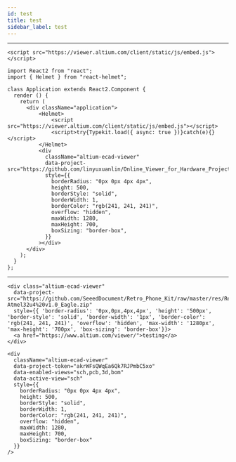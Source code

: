 ```yaml
---
id: test
title: test
sidebar_label: test
---
```


<script src="https://viewer.altium.com/client/static/js/embed.js"></script>

<div
  className="altium-ecad-viewer"
  data-project-src="https://github.com/linyuxuanlin/Online_Viewer_for_Hardware_Project/raw/main/Xadow_M0_Schematic.zip"
  style={{
    borderRadius: "0px 0px 4px 4px",
    height: 500,
    borderStyle: "solid",
    borderWidth: 1,
    overflow: "hidden",
    maxWidth: 1280,
    maxHeight: 700,
    boxSizing: "border-box",
  }}
></div>

---

<div
  className="altium-ecad-viewer"
  data-project-token="akrWFsQWqEa6Qk7RJPmbC7Ro"
  data-enabled-views="sch,pcb,3d,bom"
  data-active-view="sch"
  style={{
    borderRadius: "0px 0px 4px 4px",
    height: 500,
    borderStyle: "solid",
    borderWidth: 1,
    borderColor: "rgb(241, 241, 241)",
    overflow: "hidden",
    maxWidth: 1280,
    maxHeight: 700,
    boxSizing: "border-box"
  }}
/>


```
<script src="https://viewer.altium.com/client/static/js/embed.js"></script>
```



<div
  className="altium-ecad-viewer"
  data-project-src="https://github.com/linyuxuanlin/Online_Viewer_for_Hardware_Project/raw/main/Xadow_M0_Schematic.zip"
  style={{
    borderRadius: "0px 0px 4px 4px",
    height: 500,
    borderStyle: "solid",
    borderWidth: 1,
    borderColor: "rgb(241, 241, 241)",
    overflow: "hidden",
    maxWidth: 1280,
    maxHeight: 700,
    boxSizing: "border-box",
  }}
></div>

```
import React2 from "react";
import { Helmet } from "react-helmet";

class Application extends React2.Component {
  render () {
    return (
      <div className="application">
          <Helmet>
              <script src="https://viewer.altium.com/client/static/js/embed.js"></script>
              <script>try{Typekit.load({ async: true })}catch(e){}</script>
          </Helmet>
          <div
            className="altium-ecad-viewer"
            data-project-src="https://github.com/linyuxuanlin/Online_Viewer_for_Hardware_Project/raw/main/Xadow_M0_Schematic.zip"
            style={{
              borderRadius: "0px 0px 4px 4px",
              height: 500,
              borderStyle: "solid",
              borderWidth: 1,
              borderColor: "rgb(241, 241, 241)",
              overflow: "hidden",
              maxWidth: 1280,
              maxHeight: 700,
              boxSizing: "border-box",
            }}
          ></div>
      </div>
    );
  }
};
```

---

```
<div class="altium-ecad-viewer"
  data-project-src="https://github.com/SeeedDocument/Retro_Phone_Kit/raw/master/res/RePhone%20core%202G-Atmel32u4%20v1.0_Eagle.zip"
  style={{ 'border-radius': '0px,0px,4px,4px', 'height': '500px', 'border-style': 'solid', 'border-width': '1px', 'border-color': 'rgb(241, 241, 241)', 'overflow': 'hidden', 'max-width': '1280px', 'max-height': '700px', 'box-sizing': 'border-box'}}>
  <a href="https://www.altium.com/viewer/">testing</a>
</div>

<div
  className="altium-ecad-viewer"
  data-project-token="akrWFsQWqEa6Qk7RJPmbC5xo"
  data-enabled-views="sch,pcb,3d,bom"
  data-active-view="sch"
  style={{
    borderRadius: "0px 0px 4px 4px",
    height: 500,
    borderStyle: "solid",
    borderWidth: 1,
    borderColor: "rgb(241, 241, 241)",
    overflow: "hidden",
    maxWidth: 1280,
    maxHeight: 700,
    boxSizing: "border-box"
  }}
/>
```
